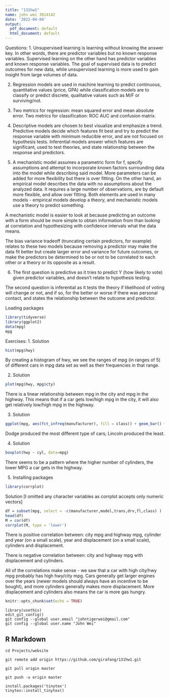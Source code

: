 ```yaml
---
title: "131hw1"
name: john wei 3814142
date: '2022-04-04'
output:
  pdf_document: default
  html_document: default
---
```


Questions:
1. Unsupervised learning is learning without knowing the answer key. In other words, there are predictor variables but no known response variables. Supervised learning on the other hand has predictor variables and known response variables. The goal of supervised data is to predict outcomes for new data, while unsupervised learning is more used to gain insight from large volumes of data.

2. Regression models are used in machine learning to predict continuous, quantitative values (price, GPA) while classification models are to classify or predict discrete, qualitative values such as M/F or surviving/not.

3. Two metrics for regression: mean squared error and mean absolute error. Two metrics for classification: ROC AUC and confusion matrix.

4. Descriptive models are chosen to best visualize and emphasize a trend. Predictive models decide which features fit best and try to predict the response variable with minimum reducible error, and are not focused on hypothesis tests. Inferential models answer which features are significant, used to test theories, and state relationship between the response and predictors.

5. A mechanistic model assumes a parametric form for f, specify assumptions and attempt to incorporate known factors surrounding data into the model while describing said model. More parameters can be added for more flexibility but there is over fitting. On the other hand, an empirical model describes the data with no assumptions about the analyzed data. It requires a large number of observations, are by default more flexible, and allow over fitting. Both elements are used in many models - empirical models develop a theory, and mechanistic models use a theory to predict something.

A mechanistic model is easier to look at because predicting an outcome with a form should be more simple to obtain information from than looking at correlation and hypothesizing with confidence intervals what the data means.

The bias variance tradeoff (truncating certain predictors, for example) relates to these two models because removing a predictor may make the data fit better but create larger error and variance for future outcomes, or make the predictors be determined to be or not to be correlated to each other or a theory or its opposite as a result.

6. The first question is predictive as it tries to predict Y (how likely to vote) given predictor variables, and doesn't relate to hypothesis testing.

The second question is inferential as it tests the theory if likelihood of voting will change or not, and if so, for the better or worse if there was personal contact, and states the relationship between the outcome and predictor.

Loading packages
```r
library(tidyverse)
library(ggplot2)
data(mpg)
mpg
```

Exercises:
1.
Solution
```r
hist(mpg$hwy)
```
By creating a histogram of hwy, we see the ranges of mpg (in ranges of 5) of different cars in mpg data set as well as their frequencies in that range.

2.
Solution
```r
plot(mpg$hwy, mpg$cty)
```
There is a linear relationship between mpg in the city and mpg in the highway. This means that if a car gets low/high mpg in the city, it will also get relatively low/high mpg in the highway.

3.
Solution
```r
ggplot(mpg, aes(fct_infreq(manufacturer), fill = class)) + geom_bar() + coord_flip()
```
Dodge produced the most different type of cars; Lincoln produced the least.

4.
Solution
```r
boxplot(hwy ~ cyl, data=mpg)
```
There seems to be a pattern where the higher number of cylinders, the lower MPG a car gets in the highway.

5.
Installing packages 
```r
library(corrplot)
```

Solution [I omitted any character variables as corrplot accepts only numeric vectors]
```r
df = subset(mpg, select = -c(manufacturer,model,trans,drv,fl,class) )
head(df)
M = cor(df)
corrplot(M, type = 'lower')
```



There is positive correlation between: city mpg and highway mpg, cylinder and year (on a small scale), year and displacement (on a small scale), cylinders and displacement.

There is negative correlation between: city and highway mpg with displacement and cylinders. 

All of the correlations make sense - we saw that a car with high city/hwy mpg probably has high hwy/city mpg. Cars generally get larger engines over the years (newer models should always have an incentive to be bought), and more cylinders generally makes more displacement.  More displacement and cylinders also means the car is more gas hungry. 

```r
knitr::opts_chunk$set(echo = TRUE)
```

```
library(usethis)
edit_git_config()
git config --global user.email "johntigerwei@gmail.com"
git config --global user.name "John Wei"
```
## R Markdown

```
cd Projects/website

git remote add origin https://github.com/girafang/131hw1.git

git pull origin master

git push -u origin master
```


```
install.packages('tinytex')
tinytex::install_tinytex()
```

